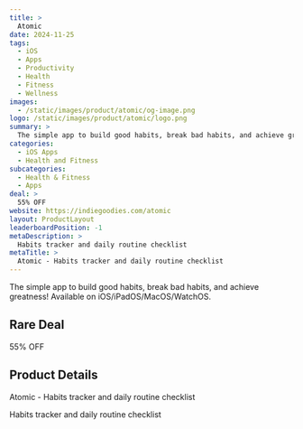 ```yaml
---
title: >
  Atomic
date: 2024-11-25
tags:
  - iOS
  - Apps
  - Productivity
  - Health
  - Fitness
  - Wellness
images:
  - /static/images/product/atomic/og-image.png
logo: /static/images/product/atomic/logo.png
summary: >
  The simple app to build good habits, break bad habits, and achieve greatness! Available on iOS/iPadOS/MacOS/WatchOS.
categories:
  - iOS Apps
  - Health and Fitness
subcategories:
  - Health & Fitness
  - Apps
deal: >
  55% OFF
website: https://indiegoodies.com/atomic
layout: ProductLayout
leaderboardPosition: -1
metaDescription: >
  Habits tracker and daily routine checklist
metaTitle: >
  Atomic - Habits tracker and daily routine checklist
---
```

The simple app to build good habits, break bad habits, and achieve greatness! Available on iOS/iPadOS/MacOS/WatchOS.

## Rare Deal

55% OFF

## Product Details

Atomic - Habits tracker and daily routine checklist

Habits tracker and daily routine checklist
